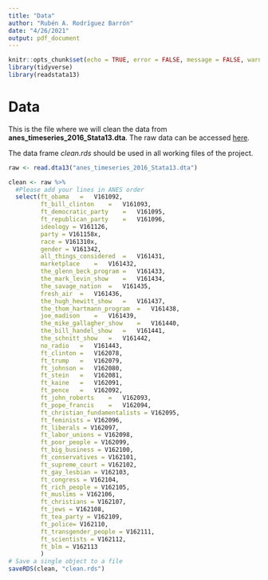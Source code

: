 ```yaml
---
title: "Data"
author: "Rubén A. Rodríguez Barrón"
date: "4/26/2021"
output: pdf_document
---
```


```r
knitr::opts_chunk$set(echo = TRUE, error = FALSE, message = FALSE, warning = FALSE)
library(tidyverse)
library(readstata13)
```

# Data

This is the file where we will clean the data from **anes_timeseries_2016_Stata13.dta**. The raw data can be accessed [here](https://electionstudies.org/data-center/2016-time-series-study/).

The data frame *clean.rds* should be used in all working files of the project. 

```r
raw <- read.dta13("anes_timeseries_2016_Stata13.dta")
```

```r
clean <- raw %>% 
  #Please add your lines in ANES order
  select(ft_obama	=	V161092,
         ft_bill_clinton	=	V161093,
         ft_democratic_party	=	V161095,
         ft_republican_party	=	V161096,
         ideology = V161126,
         party = V161158x,
         race = V161310x,
         gender = V161342,
         all_things_considered	=	V161431,
         marketplace	=	V161432,
         the_glenn_beck_program	=	V161433,
         the_mark_levin_show	=	V161434,
         the_savage_nation	=	V161435,
         fresh_air	=	V161436,
         the_hugh_hewitt_show	=	V161437,
         the_thom_hartmann_program	=	V161438,
         joe_madison	=	V161439,
         the_mike_gallagher_show	=	V161440,
         the_bill_handel_show	=	V161441,
         the_schnitt_show	=	V161442,
         no_radio	=	V161443,
         ft_clinton	=	V162078,
         ft_trump	=	V162079,
         ft_johnson	=	V162080,
         ft_stein	=	V162081,
         ft_kaine	=	V162091,
         ft_pence	=	V162092,
         ft_john_roberts	=	V162093,
         ft_pope_francis	=	V162094,
         ft_christian_fundamentalists = V162095,
         ft_feminists = V162096,
         ft_liberals = V162097,
         ft_labor_unions = V162098,
         ft_poor_people = V162099,
         ft_big_business = V162100,
         ft_conservatives = V162101,
         ft_supreme_court = V162102,
         ft_gay_lesbian = V162103,
         ft_congress = V162104,
         ft_rich_people = V162105,
         ft_muslims = V162106,
         ft_christians = V162107,
         ft_jews = V162108,
         ft_tea_party = V162109,
         ft_police= V162110,
         ft_transgender_people = V162111,
         ft_scientists = V162112,
         ft_blm = V162113
         )
# Save a single object to a file
saveRDS(clean, "clean.rds")
```

